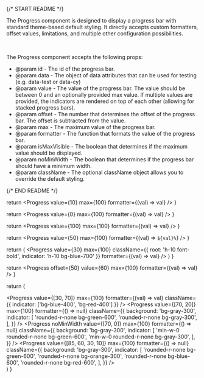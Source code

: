 
{/* START README */}

The Progress component is designed to display a progress bar with standard theme-based default styling. It directly accepts custom formatters, offset values, limitations, and multiple other configuration possibilities.

<br />

The Progress component accepts the following props:

- @param id - The id of the progress bar.
- @param data - The object of data attributes that can be used for testing (e.g. data-test or data-cy)
- @param value - The value of the progress bar. The value should be between 0 and an optionally provided max value. If multiple values are provided, the indicators are rendered on top of each other (allowing for stacked progress bars).
- @param offset - The number that determines the offset of the progress bar. The offset is subtracted from the value.
- @param max - The maximum value of the progress bar.
- @param formatter - The function that formats the value of the progress bar.
- @param isMaxVisible - The boolean that determines if the maximum value should be displayed.
- @param noMinWidth - The boolean that determines if the progress bar should have a minimum width.
- @param className - The optional className object allows you to override the default styling.

{/* END README */}

  return <Progress value={10} max={100} formatter={(val) => val} />
}

  return <Progress value={0} max={100} formatter={(val) => val} />
}

  return <Progress value={100} max={100} formatter={(val) => val} />
}

  return <Progress value={50} max={100} formatter={(val) => `${val}%`} />
}

  return (
    <Progress
      value={30}
      max={100}
      className={{ root: 'h-10 font-bold', indicator: 'h-10 bg-blue-700' }}
      formatter={(val) => val}
    />
  )
}

  return <Progress offset={50} value={60} max={100} formatter={(val) => val} />
}

  return (
    <div className="flex flex-col gap-4">
      <Progress
        value={[30, 70]}
        max={100}
        formatter={(val) => val}
        className={{ indicator: ['bg-blue-400', 'bg-red-400'] }}
      />
      <Progress
        value={[70, 20]}
        max={100}
        formatter={() => null}
        className={{
          background: 'bg-gray-300',
          indicator: [
            'rounded-r-none bg-green-600',
            'rounded-r-none bg-gray-300',
          ],
        }}
      />
      <Progress
        noMinWidth
        value={[70, 0]}
        max={100}
        formatter={() => null}
        className={{
          background: 'bg-gray-300',
          indicator: [
            'min-w-0 rounded-r-none bg-green-600',
            'min-w-0 rounded-r-none bg-gray-300',
          ],
        }}
      />
      <Progress
        value={[85, 60, 30, 10]}
        max={100}
        formatter={() => null}
        className={{
          background: 'bg-gray-300',
          indicator: [
            'rounded-r-none bg-green-600',
            'rounded-r-none bg-orange-300',
            'rounded-r-none bg-blue-600',
            'rounded-r-none bg-red-600',
          ],
        }}
      />
    </div>
  )
}
